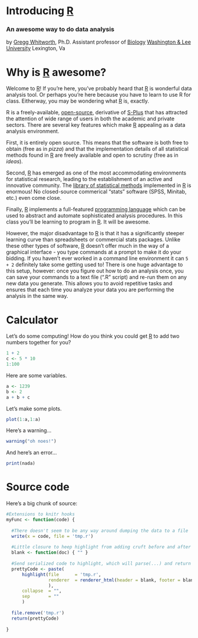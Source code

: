 # Introducing [R](http://www.r-project.org/)

### An awesome way to do data analysis

by [Gregg Whitworth](http://www.wlu.edu/x23921.xml?InsertFile=x55999), Ph.D.
Assistant professor of [Biology](http://biology.wlu.edu)
[Washington & Lee University](http://www.wlu.edu)
Lexington, Va

# Why is [R](http://www.r-project.org) awesome?

Welcome to [R](http://www.r-project.org/)!  If you're here, you've probably heard that [R](http://www.r-project.org) is wonderful data analysis tool.  Or perhaps you're here because you have to learn to use R for class.  Eitherway, you may be wondering what [R](http://www.r-project.org) is, exactly.

R is a freely-available, [open-source](http://en.wikipedia.org/wiki/Open_source), derivative of [S-Plus](http://en.wikipedia.org/wiki/S-PLUS) that has attracted the attention of wide range of users in both the academic and private sectors.  There are several key features which make [R](http://www.r-project.org) appealing as a data analysis environment.  

First, it is entirely open source.  This means that the software is both free to obtain (free as in *pizza*) and that the implementation details of all statistical methods found in [R](http://www.r-project.org) are freely available and open to scrutiny (free as in *ideas*).  

Second, [R][] has emerged as one of the most accommodating environments for statistical research, leading to the establishment of an active and innovative community.  The [library of statistical methods](http://cran.r-project.org/web/packages/available_packages_by_name.html) implemented in [R][] is enormous!  No closed-source commerical "stats" software (SPSS, Minitab, etc.) even come close.

Finally, [R][] implements a full-featured [programming language](http://en.wikipedia.org/wiki/R_Project) which can be used to abstract and automate sophisticated analysis procedures.  In this class you'll be learning to program in [R].  It will be awesome.

However, the major disadvantage to [R][] is that it has a significantly steeper learning curve than spreadsheets or commercial stats packages.  Unlike these other types of software, [R][] doesn't offer much in the way of a graphical interface - you type commands at a prompt to make it do your bidding.  If you haven't ever worked in a command line environment it can `5 + 2` definitely take some getting used to!  There is one huge advantage to this setup, however:  once you figure out how to do an analysis once, you can save your commands to a text file (".R" script) and re-run them on any new data you generate.  This allows you to avoid repetitive tasks and ensures that each time you analyze your data you are performing the analysis in the same way.

# Calculator

Let's do some computing!  How do you think you could get [R][] to add two numbers together for you?

```r
1 + 2
c <- 5 * 10
1:100
````

Here are some variables.

```r
a <- 1239
b <- 2
a + b + c
````

Let's make some plots.

```r
plot(1:a,1:a)
````

Here's a warning...

```r
warning("oh noes!")
````

And here's an error...
```r
print(nada)
````

# Source code

Here's a big chunk of source:

```r
#Extensions to knitr hooks
myFunc <- function(code) {
  
  #There doesn't seem to be any way around dumping the data to a file
  write(x = code, file = 'tmp.r')
  
  #Little closure to heep highlight from adding cruft before and after spans
  blank <- function(doc) { "" }
  
  #Send serialized code to highlight, which will parse(...) and return a char vector
  prettyCode <- paste(
      highlight(file      = 'tmp.r',
                renderer  = renderer_html(header = blank, footer = blank)
                ),
      collapse  = "",
      sep       = ""
      )
  
  file.remove('tmp.r')
  return(prettyCode)
  
}
````

[R]:  http://www.r-project.org/   "R Project homepage"
